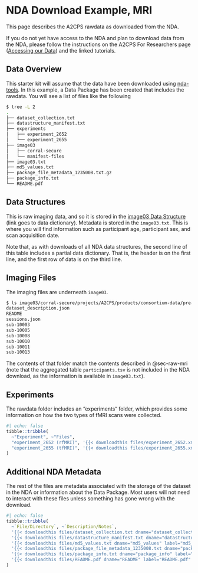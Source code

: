 # NDA Download Example, MRI {#sec-nda-mri}

This page describes the A2CPS rawdata as downloaded from the NDA. 

If you do not yet have access to the NDA and plan to download data from the NDA, please follow the instructions on the A2CPS For Researchers page ([Accessing our Data](https://a2cps.org/researchers/accessing-our-data/)) and the linked tutorials.

## Data Overview

This starter kit will assume that the data have been downloaded using [nda-tools](https://github.com/NDAR/nda-tools). In this example, a Data Package has been created that includes the rawdata. You will see a list of files like the following

```bash
$ tree -L 2
.
├── dataset_collection.txt
├── datastructure_manifest.txt
├── experiments
│   ├── experiment_2652
│   └── experiment_2655
├── image03
│   ├── corral-secure
│   └── manifest-files
├── image03.txt
├── md5_values.txt
├── package_file_metadata_1235008.txt.gz
├── package_info.txt
└── README.pdf
```

## Data Structures

This is raw imaging data, and so it is stored in the [image03 Data Structure](https://nda.nih.gov/data-structure/image03) (link goes to data dictionary). Metadata is stored in the `image03.txt`. This is where you will find information such as participant age, participant sex, and scan acquisition date. 

Note that, as with downloads of all NDA data structures, the second line of this table includes a partial data dictionary. That is, the header is on the first line, and the first row of data is on the third line.

## Imaging Files

The imaging files are underneath `image03`. 

```bash
$ ls image03/corral-secure/projects/A2CPS/products/consortium-data/pre-surgery/mris/bids/ | head
dataset_description.json
README
sessions.json
sub-10003
sub-10005
sub-10008
sub-10010
sub-10011
sub-10013
```

The contents of that folder match the contents described in @sec-raw-mri (note that the aggregated table `participants.tsv` is not included in the NDA download, as the information is available in `image03.txt`).

## Experiments

The rawdata folder includes an “experiments“ folder, which provides some information on how the two types of fMRI scans were collected.

```r
#| echo: false
tibble::tribble(
  ~"Experiment", ~"Files",
  "experiment_2652 (rfMRI)", '{{< downloadthis files/experiment_2652.xml dname="experiment_2652" label="experiment_2652.xml" >}} {{< downloadthis files/A2CPS_rest.txt dname="A2CPS_rest" label="A2CPS_rest.txt" >}}',
  "experiment_2655 (tfMRI)", '{{< downloadthis files/experiment_2655.xml dname="experiment_2655" label="experiment_2655.xml" >}} {{< downloadthis files/A2CPS_cuff.txt dname="A2CPS_cuff" label="A2CPS_cuff.txt" >}}'
)
```


## Additional NDA Metadata

The rest of the files are metadata associated with the storage of the dataset in the NDA or information about the Data Package. Most users will not need to interact with these files unless something has gone wrong with the download.

```r
#| echo: false
tibble::tribble(
  ~`File/Directory`, ~`Description/Notes`,
  '{{< downloadthis files/dataset_collection.txt dname="dataset_collection" label="dataset_collection.txt" >}}', "Table with identifiers relating to how the data were uploaded",
  '{{< downloadthis files/datastructure_manifest.txt dname="datastructure_manifest" label="datastructure_manifest.txt" >}}', "Table with partial information about how the files are stored on the NDA AWS S3 bucket. This example file contains the first 10 rows.",
  '{{< downloadthis files/md5_values.txt dname="md5_values" label="md5_values.txt" >}}', "Table with MD5 File Checksums for each of the files in the image03 folder. This example file contains the first 10 rows.",
  '{{< downloadthis files/package_file_metadata_1235008.txt dname="package_file_metadata_1235008" label="package_file_metadata_1235008.txt" >}}', "Additional metadata related to the location of imaging files within the NDA and their S3 bucket",
  '{{< downloadthis files/package_info.txt dname="package_info" label="package_info.txt" >}}', "High-level information about the Data Package and Filter Cart at the time of Data Package creation. Note that the counts listed in this file may not relate to the files that were downloaded (e.g., this file refers to 1053 participants in the filter, but 585 participants were downloaded).",
  '{{< downloadthis files/README.pdf dname="README" label="README.pdf" >}}', "Information that pertains to some NDA Data Packages."
)
```

